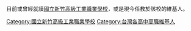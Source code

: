 目前或曾經就讀[[國立新竹高級工業職業學校|國立新竹高級工業職業學校]]，或是現今任教於該校的維基人。

[[Category:國立新竹高級工業職業學校|Category:國立新竹高級工業職業學校]]
[[Category:台灣各高中高職維基人|Category:台灣各高中高職維基人]]